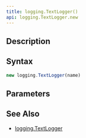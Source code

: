 ```yaml
---
title: logging.TextLogger()
api: logging.TextLogger.new
---
```


## Description

<Summary/>

## Syntax

``` js
new logging.TextLogger(name)
```

## Parameters

<Parameters/>

## See Also

* [logging.TextLogger](/reference/api/logging/TextLogger)
